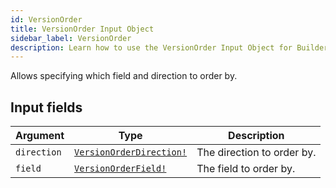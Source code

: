 ```yaml
---
id: VersionOrder
title: VersionOrder Input Object
sidebar_label: VersionOrder
description: Learn how to use the VersionOrder Input Object for Builder's API.
---
```


Allows specifying which field and direction to order by.

## Input fields

| Argument    | Type                                                                  | Description                |
| ----------- | --------------------------------------------------------------------- | -------------------------- |
| `direction` | [`VersionOrderDirection!`](/docs/composer/builder/api/schema/enum/VersionOrderDirection.mdx) | The direction to order by. |
| `field`     | [`VersionOrderField!`](/docs/composer/builder/api/schema/enum/VersionOrderField.mdx)         | The field to order by.     |
